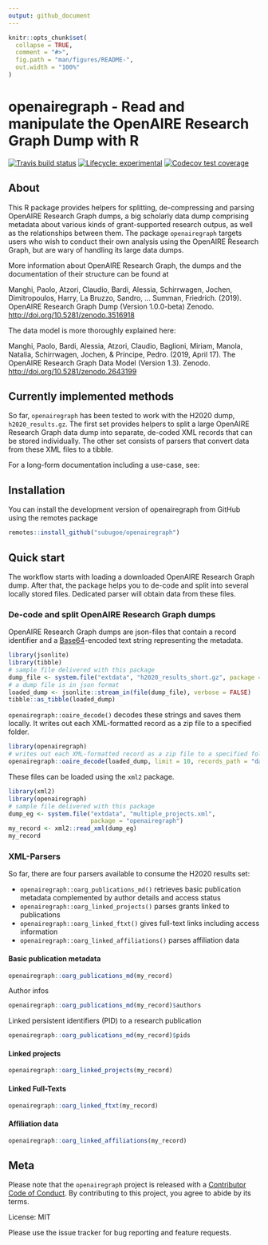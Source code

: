 ```yaml
---
output: github_document
---
```


<!-- README.md is generated from README.Rmd. Please edit that file -->

```r
knitr::opts_chunk$set(
  collapse = TRUE,
  comment = "#>",
  fig.path = "man/figures/README-",
  out.width = "100%"
)
```

# openairegraph - Read and manipulate the OpenAIRE Research Graph Dump with R

<!-- badges: start -->
[![Travis build status](https://travis-ci.org/subugoe/openairegraph.svg?branch=master)](https://travis-ci.org/subugoe/openairegraph)
[![Lifecycle: experimental](https://img.shields.io/badge/lifecycle-experimental-orange.svg)](https://www.tidyverse.org/lifecycle/#experimental)
[![Codecov test coverage](https://codecov.io/gh/subugoe/openairegraph/branch/master/graph/badge.svg)](https://codecov.io/gh/subugoe/openairegraph?branch=master)
<!-- badges: end -->

## About

This R package provides helpers for splitting, de-compressing and parsing OpenAIRE Research Graph dumps, a big scholarly data dump comprising metadata about various kinds of grant-supported research outpus, as well as the relationships between them. 
The package `openairegraph` targets users who wish to conduct their own analysis using the OpenAIRE Research Graph, but are wary of handling its large data dumps.

More information about OpenAIRE Research Graph, the dumps and the documentation of their structure can be found at 

Manghi, Paolo, Atzori, Claudio, Bardi, Alessia, Schirrwagen, Jochen, Dimitropoulos, Harry, La Bruzzo, Sandro, … Summan, Friedrich. (2019). OpenAIRE Research Graph Dump (Version 1.0.0-beta) Zenodo. <http://doi.org/10.5281/zenodo.3516918>

The data model is more thoroughly explained here:

Manghi, Paolo, Bardi, Alessia, Atzori, Claudio, Baglioni, Miriam, Manola, Natalia, Schirrwagen, Jochen, & Principe, Pedro. (2019, April 17). The OpenAIRE Research Graph Data Model (Version 1.3). Zenodo. <http://doi.org/10.5281/zenodo.2643199>

## Currently implemented methods

So far,  `openairegraph` has been tested to work with the H2020 dump, `h2020_results.gz`. The first set provides helpers to split a large OpenAIRE Research Graph data dump into separate, de-coded XML records that can be stored individually. The other set consists of parsers that convert data from these XML files to a tibble.

For a long-form documentation including a use-case, see:

## Installation

You can install the development version of openairegraph from GitHub using the remotes package

``` r
remotes::install_github("subugoe/openairegraph")
```

## Quick start

The workflow starts with loading a downloaded OpenAIRE Research Graph dump. After that, the package helps you to de-code and split into several locally stored files. Dedicated parser will obtain data from these files. 

### De-code and split OpenAIRE Research Graph dumps

OpenAIRE Research Graph dumps are json-files that contain a record identifier and a [Base64](https://en.wikipedia.org/wiki/Base64)-encoded text string representing the metadata.

```r
library(jsonlite)
library(tibble)
# sample file delivered with this package
dump_file <- system.file("extdata", "h2020_results_short.gz", package = "openairegraph")
# a dump file is in json format
loaded_dump <- jsonlite::stream_in(file(dump_file), verbose = FALSE)
tibble::as_tibble(loaded_dump)
```

`openairegraph::oaire_decode()` decodes these strings and saves them locally. It writes out each XML-formatted record as a zip file to a specified folder.

```r
library(openairegraph)
# writes out each XML-formatted record as a zip file to a specified folder
openairegraph::oaire_decode(loaded_dump, limit = 10, records_path = "data/")
```

These files can be loaded using the `xml2` package.

```r
library(xml2)
library(openairegraph)
# sample file delivered with this package
dump_eg <- system.file("extdata", "multiple_projects.xml", 
                       package = "openairegraph")
my_record <- xml2::read_xml(dump_eg)
my_record
```

### XML-Parsers

So far, there are four parsers available to consume the H2020 results set:

- `openairegraph::oarg_publications_md()` retrieves basic publication metadata complemented by author details and access status
- `openairegraph::oarg_linked_projects()` parses grants linked to publications
- `openairegraph::oarg_linked_ftxt()` gives full-text links including access information
- `openairegraph::oarg_linked_affiliations()` parses affiliation data

#### Basic publication metadata

```r
openairegraph::oarg_publications_md(my_record)
```

Author infos

```r
openairegraph::oarg_publications_md(my_record)$authors
```

Linked persistent identifiers (PID) to a research publication

```r
openairegraph::oarg_publications_md(my_record)$pids
```

#### Linked projects

```r
openairegraph::oarg_linked_projects(my_record)
```

#### Linked Full-Texts

```r
openairegraph::oarg_linked_ftxt(my_record)
```

#### Affiliation data

```r
openairegraph::oarg_linked_affiliations(my_record)
```

## Meta 

Please note that the `openairegraph` project is released with a
[Contributor Code of Conduct](CODE_OF_CONDUCT.md).
By contributing to this project, you agree to abide by its terms.

License: MIT

Please use the issue tracker for bug reporting and feature requests.

